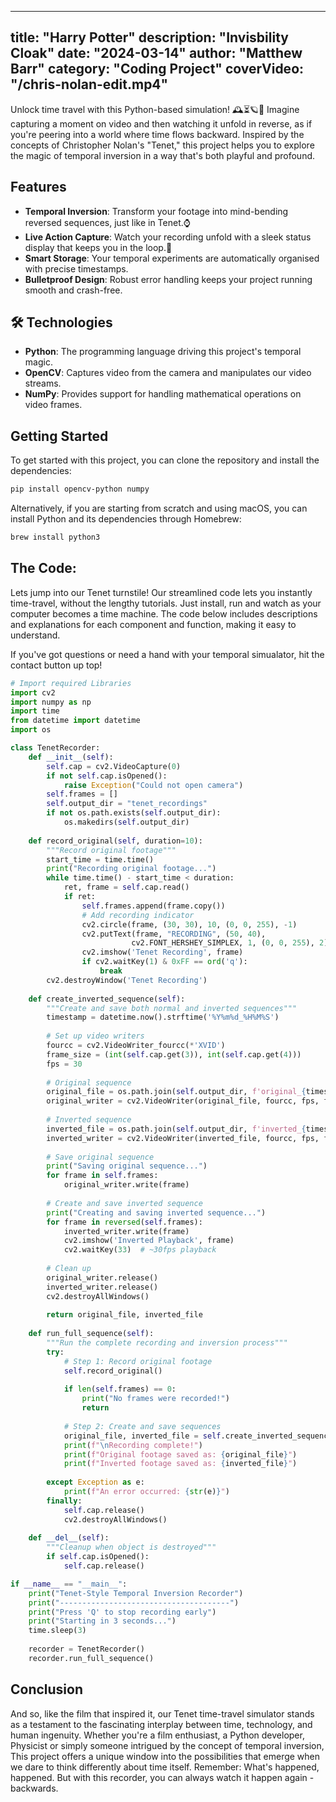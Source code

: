 
---
title: "Harry Potter"
description: "Invisbility Cloak"
date: "2024-03-14"
author: "Matthew Barr"
category: "Coding Project"
coverVideo: "/chris-nolan-edit.mp4"
---

Unlock time travel with this Python-based simulation! 🕰⏳🪐💫
Imagine capturing a moment on video and then watching it unfold in reverse, as if you're peering into a world where time flows backward. 
Inspired by the concepts of Christopher Nolan's "Tenet," this project helps you to explore the magic of temporal inversion in a way that's both playful and profound. 


## Features 

- **Temporal Inversion**: Transform your footage into mind-bending reversed sequences, just like in Tenet.⌚ 
- **Live Action Capture**: Watch your recording unfold with a sleek status display that keeps you in the loop.📸  
- **Smart Storage**: Your temporal experiments are automatically organised with precise timestamps.
- **Bulletproof Design**: Robust error handling keeps your project running smooth and crash-free.


## 🛠️ Technologies 

- **Python**: The programming language driving this project's temporal magic.
- **OpenCV**: Captures video from the camera and manipulates our video streams.
- **NumPy**: Provides support for handling mathematical operations on video frames.

## Getting Started

To get started with this project, you can clone the repository and install the
dependencies:

```bash
pip install opencv-python numpy
```

Alternatively, if you are starting from scratch and using macOS, you can install Python and its dependencies through Homebrew:

```bash
brew install python3
```

## The Code:

Lets jump into our Tenet turnstile! Our streamlined code lets you instantly time-travel, without the lengthy tutorials.
Just install, run and watch as your computer becomes a time machine. 
The code below includes descriptions and explanations for each component and function, making it easy to understand.

If you've got questions or need a hand with your temporal simualator, hit the contact button up top!

```python
# Import required Libraries
import cv2
import numpy as np
import time
from datetime import datetime
import os

class TenetRecorder:
    def __init__(self):
        self.cap = cv2.VideoCapture(0)
        if not self.cap.isOpened():
            raise Exception("Could not open camera")
        self.frames = []
        self.output_dir = "tenet_recordings"
        if not os.path.exists(self.output_dir):
            os.makedirs(self.output_dir)
            
    def record_original(self, duration=10):
        """Record original footage"""
        start_time = time.time()
        print("Recording original footage...")
        while time.time() - start_time < duration:
            ret, frame = self.cap.read()
            if ret:
                self.frames.append(frame.copy())
                # Add recording indicator
                cv2.circle(frame, (30, 30), 10, (0, 0, 255), -1)
                cv2.putText(frame, "RECORDING", (50, 40), 
                           cv2.FONT_HERSHEY_SIMPLEX, 1, (0, 0, 255), 2)
                cv2.imshow('Tenet Recording', frame)
                if cv2.waitKey(1) & 0xFF == ord('q'):
                    break
        cv2.destroyWindow('Tenet Recording')
        
    def create_inverted_sequence(self):
        """Create and save both normal and inverted sequences"""
        timestamp = datetime.now().strftime('%Y%m%d_%H%M%S')
        
        # Set up video writers
        fourcc = cv2.VideoWriter_fourcc(*'XVID')
        frame_size = (int(self.cap.get(3)), int(self.cap.get(4)))
        fps = 30
        
        # Original sequence
        original_file = os.path.join(self.output_dir, f'original_{timestamp}.avi')
        original_writer = cv2.VideoWriter(original_file, fourcc, fps, frame_size)
        
        # Inverted sequence
        inverted_file = os.path.join(self.output_dir, f'inverted_{timestamp}.avi')
        inverted_writer = cv2.VideoWriter(inverted_file, fourcc, fps, frame_size)
        
        # Save original sequence
        print("Saving original sequence...")
        for frame in self.frames:
            original_writer.write(frame)
            
        # Create and save inverted sequence
        print("Creating and saving inverted sequence...")
        for frame in reversed(self.frames):
            inverted_writer.write(frame)
            cv2.imshow('Inverted Playback', frame)
            cv2.waitKey(33)  # ~30fps playback
            
        # Clean up
        original_writer.release()
        inverted_writer.release()
        cv2.destroyAllWindows()
        
        return original_file, inverted_file
        
    def run_full_sequence(self):
        """Run the complete recording and inversion process"""
        try:
            # Step 1: Record original footage
            self.record_original()
            
            if len(self.frames) == 0:
                print("No frames were recorded!")
                return
                
            # Step 2: Create and save sequences
            original_file, inverted_file = self.create_inverted_sequence()
            print(f"\nRecording complete!")
            print(f"Original footage saved as: {original_file}")
            print(f"Inverted footage saved as: {inverted_file}")
            
        except Exception as e:
            print(f"An error occurred: {str(e)}")
        finally:
            self.cap.release()
            cv2.destroyAllWindows()
            
    def __del__(self):
        """Cleanup when object is destroyed"""
        if self.cap.isOpened():
            self.cap.release()

if __name__ == "__main__":
    print("Tenet-Style Temporal Inversion Recorder")
    print("--------------------------------------")
    print("Press 'Q' to stop recording early")
    print("Starting in 3 seconds...")
    time.sleep(3)
    
    recorder = TenetRecorder()
    recorder.run_full_sequence()
```


## Conclusion

And so, like the film that inspired it, our Tenet time-travel simulator stands as a testament to the fascinating interplay between time, technology, and human ingenuity. 
Whether you're a film enthusiast, a Python developer, Physicist or simply someone intrigued by the concept of temporal inversion, 
This project offers a unique window into the possibilities that emerge when we dare to think differently about time itself.
Remember: What's happened, happened. But with this recorder, you can always watch it happen again - backwards.
